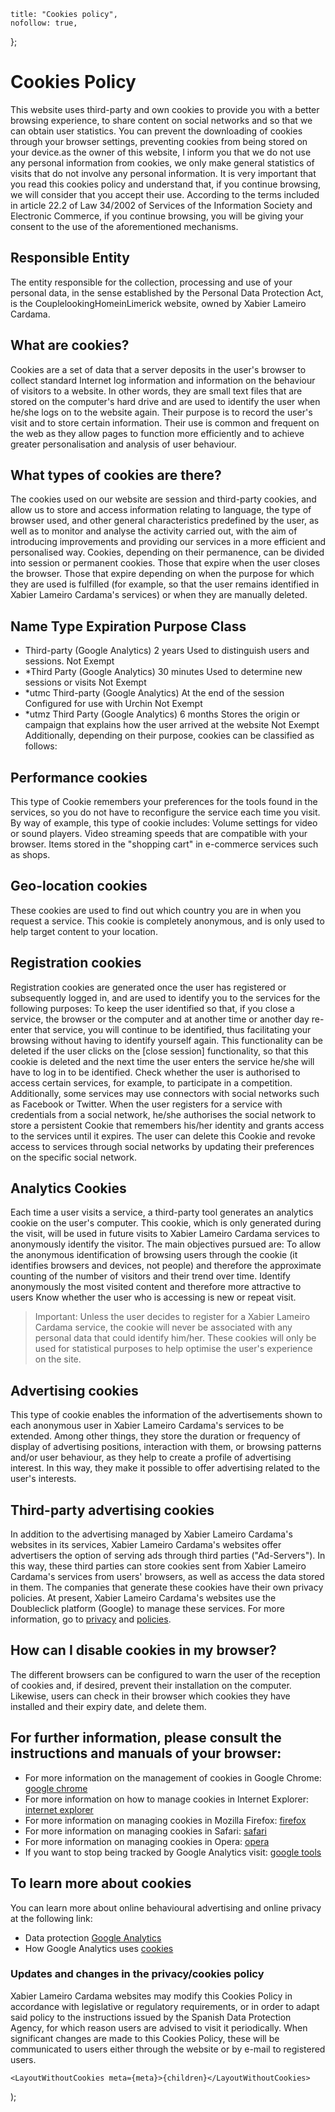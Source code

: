 
    title: "Cookies policy",
    nofollow: true,
};

# Cookies Policy

This website uses third-party and own cookies to provide you with a better browsing experience, to share content on social networks and so that we can obtain user statistics.
You can prevent the downloading of cookies through your browser settings, preventing cookies from being stored on your device.as the owner of this website, I inform you that we do not use any personal information from cookies, we only make general statistics of visits that do not involve any personal information.
It is very important that you read this cookies policy and understand that, if you continue browsing, we will consider that you accept their use. According to the terms included in article 22.2 of Law 34/2002 of Services of the Information Society and Electronic Commerce, if you continue browsing, you will be giving your consent to the use of the aforementioned mechanisms.

## Responsible Entity

The entity responsible for the collection, processing and use of your personal data, in the sense established by the Personal Data Protection Act, is the CouplelookingHomeinLimerick website, owned by Xabier Lameiro Cardama.

## What are cookies?

Cookies are a set of data that a server deposits in the user's browser to collect standard Internet log information and information on the behaviour of visitors to a website. In other words, they are small text files that are stored on the computer's hard drive and are used to identify the user when he/she logs on to the website again. Their purpose is to record the user's visit and to store certain information. Their use is common and frequent on the web as they allow pages to function more efficiently and to achieve greater personalisation and analysis of user behaviour.

## What types of cookies are there?

The cookies used on our website are session and third-party cookies, and allow us to store and access information relating to language, the type of browser used, and other general characteristics predefined by the user, as well as to monitor and analyse the activity carried out, with the aim of introducing improvements and providing our services in a more efficient and personalised way.
Cookies, depending on their permanence, can be divided into session or permanent cookies. Those that expire when the user closes the browser. Those that expire depending on when the purpose for which they are used is fulfilled (for example, so that the user remains identified in Xabier Lameiro Cardama's services) or when they are manually deleted.

## Name Type Expiration Purpose Class

-   Third-party (Google Analytics) 2 years Used to distinguish users and sessions. Not Exempt
-   \*Third Party (Google Analytics) 30 minutes Used to determine new sessions or visits Not Exempt
-   \*utmc Third-party (Google Analytics) At the end of the session Configured for use with Urchin Not Exempt
-   \*utmz Third Party (Google Analytics) 6 months Stores the origin or campaign that explains how the user arrived at the website Not Exempt
    Additionally, depending on their purpose, cookies can be classified as follows:

## Performance cookies

This type of Cookie remembers your preferences for the tools found in the services, so you do not have to reconfigure the service each time you visit. By way of example, this type of cookie includes: Volume settings for video or sound players. Video streaming speeds that are compatible with your browser. Items stored in the "shopping cart" in e-commerce services such as shops.

## Geo-location cookies

These cookies are used to find out which country you are in when you request a service. This cookie is completely anonymous, and is only used to help target content to your location.

## Registration cookies

Registration cookies are generated once the user has registered or subsequently logged in, and are used to identify you to the services for the following purposes:
To keep the user identified so that, if you close a service, the browser or the computer and at another time or another day re-enter that service, you will continue to be identified, thus facilitating your browsing without having to identify yourself again. This functionality can be deleted if the user clicks on the [close session] functionality, so that this cookie is deleted and the next time the user enters the service he/she will have to log in to be identified.
Check whether the user is authorised to access certain services, for example, to participate in a competition.
Additionally, some services may use connectors with social networks such as Facebook or Twitter. When the user registers for a service with credentials from a social network, he/she authorises the social network to store a persistent Cookie that remembers his/her identity and grants access to the services until it expires. The user can delete this Cookie and revoke access to services through social networks by updating their preferences on the specific social network.

## Analytics Cookies

Each time a user visits a service, a third-party tool generates an analytics cookie on the user's computer. This cookie, which is only generated during the visit, will be used in future visits to Xabier Lameiro Cardama services to anonymously identify the visitor. The main objectives pursued are:
To allow the anonymous identification of browsing users through the cookie (it identifies browsers and devices, not people) and therefore the approximate counting of the number of visitors and their trend over time.
Identify anonymously the most visited content and therefore more attractive to users Know whether the user who is accessing is new or repeat visit.

> Important: Unless the user decides to register for a Xabier Lameiro Cardama service, the cookie will never be associated with any personal data that could identify him/her. These cookies will only be used for statistical purposes to help optimise the user's experience on the site.

## Advertising cookies

This type of cookie enables the information of the advertisements shown to each anonymous user in Xabier Lameiro Cardama's services to be extended. Among other things, they store the duration or frequency of display of advertising positions, interaction with them, or browsing patterns and/or user behaviour, as they help to create a profile of advertising interest. In this way, they make it possible to offer advertising related to the user's interests.

## Third-party advertising cookies

In addition to the advertising managed by Xabier Lameiro Cardama's websites in its services, Xabier Lameiro Cardama's websites offer advertisers the option of serving ads through third parties ("Ad-Servers"). In this way, these third parties can store cookies sent from Xabier Lameiro Cardama's services from users' browsers, as well as access the data stored in them.
The companies that generate these cookies have their own privacy policies. At present, Xabier Lameiro Cardama's websites use the Doubleclick platform (Google) to manage these services. For more information, go to [privacy](https://www.google.es/policies/privacy/ads/#toc-doubleclick) and [policies](https://www.google.es/policies/privacy/ads/).

## How can I disable cookies in my browser?

The different browsers can be configured to warn the user of the reception of cookies and, if desired, prevent their installation on the computer. Likewise, users can check in their browser which cookies they have installed and their expiry date, and delete them.

## For further information, please consult the instructions and manuals of your browser:

-   For more information on the management of cookies in Google Chrome: [google chrome](https://support.google.com/chrome/answer/95647?hl=es)
-   For more information on how to manage cookies in Internet Explorer: [internet explorer](http://windows.microsoft.com/es-es/windows-vista/cookies-frequently-asked-questions)
-   For more information on managing cookies in Mozilla Firefox: [firefox](http://support.mozilla.org/es/kb/habilitar-y-deshabilitar-cookies-que-los-sitios-we)
-   For more information on managing cookies in Safari: [safari](http://www.apple.com/es/privacy/use-of-cookies/)
-   For more information on managing cookies in Opera: [opera](http://help.opera.com/Windows/11.50/es-ES/cookies.html)
-   If you want to stop being tracked by Google Analytics visit: [google tools](http://tools.google.com/dlpage/gaoptout)

## To learn more about cookies

You can learn more about online behavioural advertising and online privacy at the following link:

-   Data protection [Google Analytics](http://www.google.com/analytics/learn/privacy.html)
-   How Google Analytics uses [cookies](https://developers.google.com/analytics/devguides/collection/analyticsjs/cookie-usage?hl=es#analyticsjs)

### Updates and changes in the privacy/cookies policy

Xabier Lameiro Cardama websites may modify this Cookies Policy in accordance with legislative or regulatory requirements, or in order to adapt said policy to the instructions issued by the Spanish Data Protection Agency, for which reason users are advised to visit it periodically.
When significant changes are made to this Cookies Policy, these will be communicated to users either through the website or by e-mail to registered users.

    <LayoutWithoutCookies meta={meta}>{children}</LayoutWithoutCookies>
);

